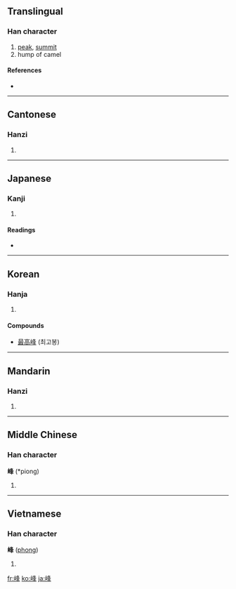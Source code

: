 {{also|峯}}
==Translingual==

===Han character===
{{Han char|rn=46|rad=山|as=07|sn=10|four=2775<sub>4</sub>|canj=山竹水十 (UHEJ)}}

# [[peak]], [[summit]]
# hump of camel

====References====
* {{Han ref|kx=0311.310|dkj=08094|dj=0612.010|hdz=10775.180|uh=5CF0|ud=23792|bh=AE70|bd=44656}}

----

==Cantonese==

===Hanzi===
{{yue-hanzi|jyut=|y=fung1}}

# {{defn|Cantonese}}

----

==Japanese==

===Kanji===
{{ja-kanji|grade=c|rs=山07}}

# {{defn|Japanese}}

====Readings====
* {{ja-readings|on=[[ほう]] (hō)|kun=[[みね]] (mine)}}

----

==Korean==

===Hanja===
{{ko-hanja|hangeul=봉|rv=bong|mr=pong}}

# {{defn|Korean}}

====Compounds====
* [[最高峰]] (최고봉)

----

==Mandarin==

===Hanzi===
{{cmn-hanzi|pin=[[fēng]] ([[feng1]])|wg=feng<sup>1</sup>}}

# {{defn|Mandarin}}

----

==Middle Chinese==

===Han character===
'''峰''' (*piong)<!--note: asterisk indicates that this character appears more than four times in the Tang Dynasty corpus of literature-->

# {{defn|Middle Chinese}}

----

==Vietnamese==

===Han character===
'''峰''' ([[phong]])

# {{defn|Vietnamese}}

[[fr:峰]]
[[ko:峰]]
[[ja:峰]]
